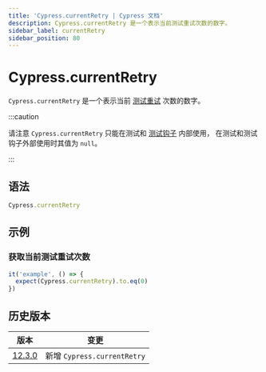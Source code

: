 ```yaml
---
title: 'Cypress.currentRetry | Cypress 文档'
description: Cypress.currentRetry 是一个表示当前测试重试次数的数字。
sidebar_label: currentRetry
sidebar_position: 80
---
```


<ProductHeading product="app" />

# Cypress.currentRetry

`Cypress.currentRetry` 是一个表示当前
[测试重试](/app/guides/test-retries) 次数的数字。

:::caution

请注意 `Cypress.currentRetry` 只能在测试和
[测试钩子](/app/core-concepts/writing-and-organizing-tests#Hooks) 内部使用，
在测试和测试钩子外部使用时其值为 `null`。

:::

## 语法

```javascript
Cypress.currentRetry
```

## 示例

### 获取当前测试重试次数

```javascript
it('example', () => {
  expect(Cypress.currentRetry).to.eq(0)
})
```

## 历史版本

| 版本                                       | 变更                       |
| ------------------------------------------ | ---------------------------- |
| [12.3.0](/app/references/changelog#12-3-0) | 新增 `Cypress.currentRetry` |